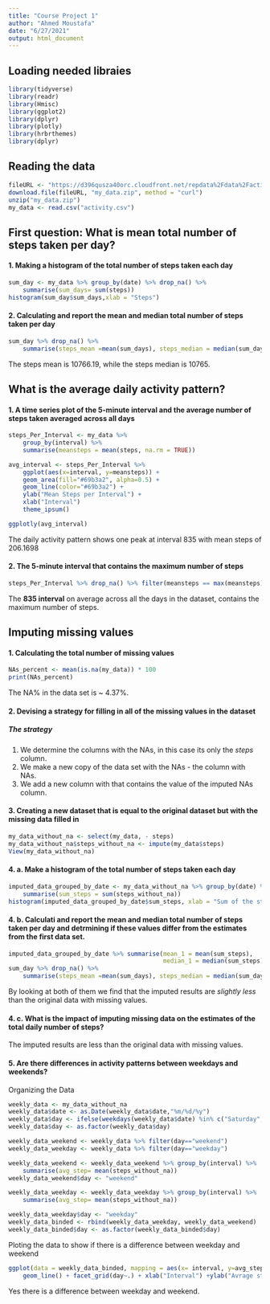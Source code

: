 ---
title: "Course Project 1"
author: "Ahmed Moustafa"
date: "6/27/2021"
output: html_document
---

## Loading needed libraies

```{r Loading libraies}
library(tidyverse)
library(readr)
library(Hmisc)
library(ggplot2)
library(dplyr)
library(plotly)
library(hrbrthemes)
library(dplyr)
```

## Reading the data

```{r Reading the data}
fileURL <- "https://d396qusza40orc.cloudfront.net/repdata%2Fdata%2Factivity.zip"
download.file(fileURL, "my_data.zip", method = "curl")
unzip("my_data.zip")
my_data <- read.csv("activity.csv")
```

## First question: What is mean total number of steps taken per day?

#### 1. Making a histogram of the total number of steps taken each day

```{r hist 1}
sum_day <- my_data %>% group_by(date) %>% drop_na() %>%
    summarise(sum_days= sum(steps))
histogram(sum_day$sum_days,xlab = "Steps")
```



#### 2. Calculating and report the mean and median total number of steps taken per day

```{r}
sum_day %>% drop_na() %>%
    summarise(steps_mean =mean(sum_days), steps_median = median(sum_days))
```

The steps mean is 10766.19, while the steps median is 10765.

## What is the average daily activity pattern?
#### 1. A time series plot of the 5-minute interval and the average number of steps taken averaged across all days

```{r include=FALSE}
steps_Per_Interval <- my_data %>%
    group_by(interval) %>%
    summarise(meansteps = mean(steps, na.rm = TRUE)) 

avg_interval <- steps_Per_Interval %>%
    ggplot(aes(x=interval, y=meansteps)) +
    geom_area(fill="#69b3a2", alpha=0.5) +
    geom_line(color="#69b3a2") +
    ylab("Mean Steps per Interval") +
    xlab("Interval")
    theme_ipsum()
```

```{r}
ggplotly(avg_interval)
```


The daily activity pattern shows one peak at interval 835 with mean steps of 206.1698


#### 2. The 5-minute interval that contains the maximum number of steps

```{r}
steps_Per_Interval %>% drop_na() %>% filter(meansteps == max(meansteps))

```

The **835 interval** on average across all the days in the dataset, contains the maximum number of steps.

## Imputing missing values

#### 1. Calculating the total number of missing values

```{r}
NAs_percent <- mean(is.na(my_data)) * 100
print(NAs_percent)
```
The NA% in the data set is ~ 4.37%.


#### 2. Devising a strategy for filling in all of the missing values in the dataset

##### The strategy
1. We determine the columns with the NAs, in this case its only the *steps* column.
2. We make a new copy of the data set with the NAs - the column with NAs.
3. We add a new column with that contains the value of the imputed NAs column.

#### 3. Creating a new dataset that is equal to the original dataset but with the missing data filled in

```{r}
my_data_without_na <- select(my_data, - steps)
my_data_without_na$steps_without_na <- impute(my_data$steps)
View(my_data_without_na)
```

#### 4. a. Make a histogram of the total number of steps taken each day

```{r}
imputed_data_grouped_by_date <- my_data_without_na %>% group_by(date) %>%
    summarise(sum_steps = sum(steps_without_na))
histogram(imputed_data_grouped_by_date$sum_steps, xlab = "Sum of the steps by day")
```

#### 4. b. Calculati and report the mean and median total number of steps taken per day and detrmining if these values differ from the estimates from the first data set.

```{r}
imputed_data_grouped_by_date %>% summarise(mean_1 = mean(sum_steps), 
                                           median_1 = median(sum_steps))
sum_day %>% drop_na() %>%
    summarise(steps_mean =mean(sum_days), steps_median = median(sum_days))
```

By looking at both of them we find that the imputed results are *slightly less* than the original data with missing values.


#### 4. c. What is the impact of imputing missing data on the estimates of the total daily number of steps?

The imputed results are less than the original data with missing values.

#### 5. Are there differences in activity patterns between weekdays and weekends?

 Organizing the Data
```{r}
weekly_data <- my_data_without_na
weekly_data$date <- as.Date(weekly_data$date,"%m/%d/%y")
weekly_data$day <- ifelse(weekdays(weekly_data$date) %in% c("Saturday", "Sunday"), "weekend", "weekday")
weekly_data$day <- as.factor(weekly_data$day)
```

```{r}
weekly_data_weekend <- weekly_data %>% filter(day=="weekend")
weekly_data_weekday <- weekly_data %>% filter(day=="weekday")

weekly_data_weekend <- weekly_data_weekend %>% group_by(interval) %>%
    summarise(avg_step= mean(steps_without_na))
weekly_data_weekend$day <- "weekend"

weekly_data_weekday <- weekly_data_weekday %>% group_by(interval) %>%
    summarise(avg_step= mean(steps_without_na))

weekly_data_weekday$day <- "weekday"
weekly_data_binded <- rbind(weekly_data_weekday, weekly_data_weekend)
weekly_data_binded$day <- as.factor(weekly_data_binded$day)
```

Ploting the data to show if there is a difference between weekday and weekend

```{r}
ggplot(data = weekly_data_binded, mapping = aes(x= interval, y=avg_step)) + 
    geom_line() + facet_grid(day~.) + xlab("Interval") +ylab("Avrage steps per  Interval")
```

Yes there is a difference between weekday and weekend.

